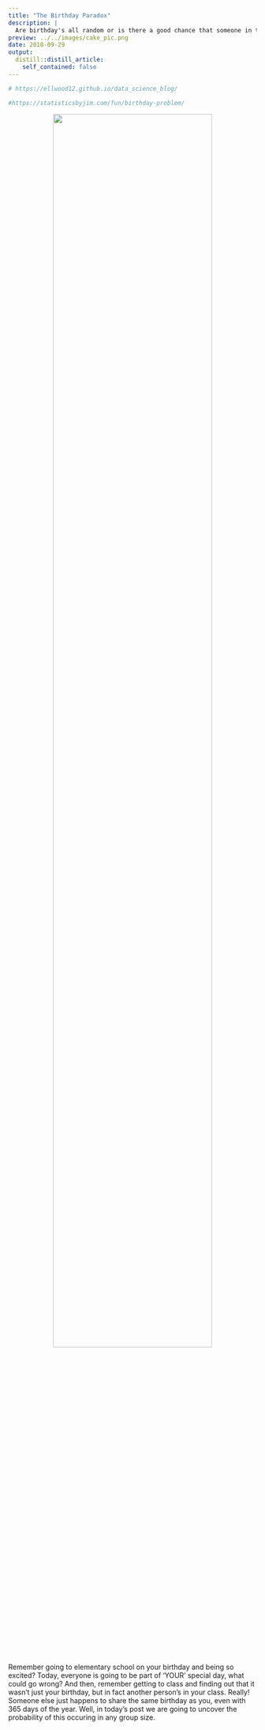 ```yaml
---
title: "The Birthday Paradox"
description: |
  Are birthday's all random or is there a good chance that someone in the has the same birthday?  As we unravel this paradox, you will be suprised to find that the chance of sharing the same special day, really isn't that surprising.
preview: ../../images/cake_pic.png
date: 2018-09-29
output:
  distill::distill_article:
    self_contained: false
---
```

```r
# https://ellwood12.github.io/data_science_blog/

#https://statisticsbyjim.com/fun/birthday-problem/
```


<center>
![](../../images/birthday_header.jpg){width=80%}
</center>

Remember going to elementary school on your birthday and being so excited?  Today, everyone is going to be part of 'YOUR' special day, what could go wrong?  And then, remember getting to class and finding out that it wasn't just your birthday, but in fact another person's in your class.  Really! Someone else just happens to share the same birthday as you, even with 365 days of the year.  Well, in today's post we are going to uncover the probability of this occuring in any group size.